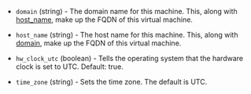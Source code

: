<!-- Code generated from the comments of the LinuxOptions struct in builder/vsphere/clone/step_customize.go; DO NOT EDIT MANUALLY -->

- `domain` (string) - The domain name for this machine. This, along with [host_name](#host_name), make up the FQDN of this virtual machine.

- `host_name` (string) - The host name for this machine. This, along with [domain](#domain), make up the FQDN of this virtual machine.

- `hw_clock_utc` (boolean) - Tells the operating system that the hardware clock is set to UTC. Default: true.

- `time_zone` (string) - Sets the time zone. The default is UTC.
